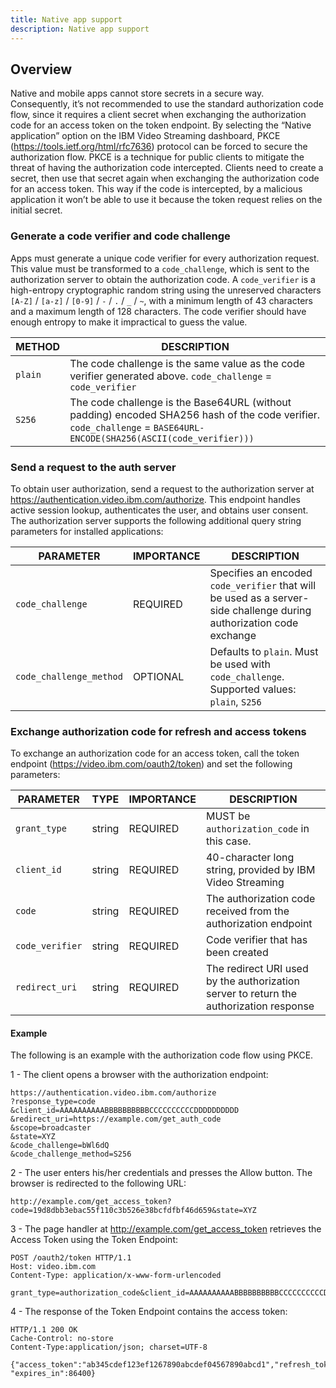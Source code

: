 ```yaml
---
title: Native app support
description: Native app support
---
```


## Overview

Native and mobile apps cannot store secrets in a secure way. Consequently, it’s not recommended to use the standard
authorization code flow, since it requires a client secret when exchanging the authorization code for an access token
on the token endpoint. By selecting the “Native application” option on the IBM Video Streaming dashboard, PKCE
(https://tools.ietf.org/html/rfc7636) protocol can be forced to secure the authorization flow. PKCE is a technique for public
clients to mitigate the threat of having the authorization code intercepted. Clients need to create a secret, then use
that secret again when exchanging the authorization code for an access token. This way if the code is intercepted,
by a malicious application it won’t be able to use it because the token request relies on the initial secret.

### Generate a code verifier and code challenge

Apps must generate a unique code verifier for every authorization request. This value must be transformed to a
`code_challenge`, which is sent to the authorization server to obtain the authorization code.
A `code_verifier` is a high-entropy cryptographic random string using the unreserved characters
`[A-Z]` / `[a-z]` / `[0-9]` / `-` / `.` / `_` / `~`, with a minimum length of 43 characters and a maximum length of 128 characters.
The code verifier should have enough entropy to make it impractical to guess the value.

<Title>Supported methods for generating a code challenge</Title>

| METHOD  | DESCRIPTION                                                                                                                                                         |
| ------- | ------------------------------------------------------------------------------------------------------------------------------------------------------------------- |
| `plain` | The code challenge is the same value as the code verifier generated above. `code_challenge` = `code_verifier`                                                       |
| `S256`  | The code challenge is the Base64URL (without padding) encoded SHA256 hash of the code verifier. `code_challenge` = `BASE64URL-ENCODE(SHA256(ASCII(code_verifier)))` |

### Send a request to the auth server

To obtain user authorization, send a request to the authorization server at https://authentication.video.ibm.com/authorize. This endpoint handles active session lookup, authenticates the user, and obtains user consent.
The authorization server supports the following additional query string parameters for installed applications:

| PARAMETER               | IMPORTANCE | DESCRIPTION                                                                                                          |
| ----------------------- | ---------- | -------------------------------------------------------------------------------------------------------------------- |
| `code_challenge`        | REQUIRED   | Specifies an encoded `code_verifier` that will be used as a server-side challenge during authorization code exchange |
| `code_challenge_method` | OPTIONAL   | Defaults to `plain`. Must be used with `code_challenge`. Supported values: `plain`, `S256`                           |

### Exchange authorization code for refresh and access tokens

To exchange an authorization code for an access token, call the token endpoint (https://video.ibm.com/oauth2/token) and set the following parameters:

| PARAMETER       | TYPE   | IMPORTANCE | DESCRIPTION                                                                            |
| --------------- | ------ | ---------- | -------------------------------------------------------------------------------------- |
| `grant_type`    | string | REQUIRED   | MUST be `authorization_code` in this case.                                             |
| `client_id`     | string | REQUIRED   | 40-character long string, provided by IBM Video Streaming                              |
| `code`          | string | REQUIRED   | The authorization code received from the authorization endpoint                        |
| `code_verifier` | string | REQUIRED   | Code verifier that has been created                                                    |
| `redirect_uri`  | string | REQUIRED   | The redirect URI used by the authorization server to return the authorization response |

#### Example

The following is an example with the authorization code flow using PKCE.

1 - The client opens a browser with the authorization endpoint:

```
https://authentication.video.ibm.com/authorize
?response_type=code
&client_id=AAAAAAAAAABBBBBBBBBBCCCCCCCCCCDDDDDDDDDD
&redirect_uri=https://example.com/get_auth_code
&scope=broadcaster
&state=XYZ
&code_challenge=bWl6dQ
&code_challenge_method=S256
```

2 - The user enters his/her credentials and presses the Allow button. The browser is redirected to the following URL:

```
http://example.com/get_access_token?code=19d8dbb3ebac55f110c3b526e38bcfdfbf46d659&state=XYZ
```

3 - The page handler at http://example.com/get_access_token retrieves the Access Token using the Token Endpoint:

```
POST /oauth2/token HTTP/1.1
Host: video.ibm.com
Content-Type: application/x-www-form-urlencoded

grant_type=authorization_code&client_id=AAAAAAAAAABBBBBBBBBBCCCCCCCCCCDDDDDDDDDD&code=19d8dbb3ebac55f110c3b526e38bcfdfbf46d659&redirect_uri=http://example.com/get_access_token&code_verifier=asdf
```

4 - The response of the Token Endpoint contains the access token:

```
HTTP/1.1 200 OK
Cache-Control: no-store
Content-Type:application/json; charset=UTF-8

{"access_token":"ab345cdef123ef1267890abcdef04567890abcd1","refresh_token":"cb345cdef123ef1267890abcdef04567890abcd1","token_type":"bearer", "expires_in":86400}
```
